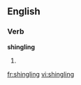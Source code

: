 ==English==

===Verb===
'''shingling'''

# {{present participle of|[[shingle]]}}

[[fr:shingling]]
[[vi:shingling]]